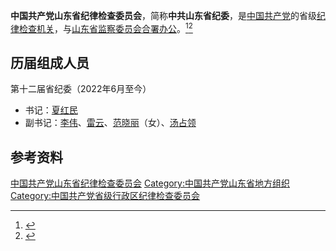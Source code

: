 {{Infobox PRCG
|中共机构名称 = 中国共产党山东省纪律检查委员会
|标志1    = Danghui_R.svg
|合署办公 = [[山东省监察委员会|山东省监察委员会]]
|届数=十二
|任期始=2022年6月
|任期终=2027年
|人员名称 = 委员
|职位1    = [[中国共产党纪律检查机关|书记]]
|人员1    = [[夏红民|夏红民]]
|职位2    = 副书记
|人员2    = [[李伟_(1967年)|李　伟]]{{wrap}}[[雷云|雷　云]]{{wrap}}[[范晓丽|范晓丽]]{{wrap}}[[汤占领|汤占领]]
|人数2    = 4
|上级机构 = [[中国共产党中央纪律检查委员会|中国共产党中央纪律检查委员会]]<br>[[中国共产党山东省代表大会|中国共产党山东省代表大会]]<ref>《[[中国共产党章程|中国共产党章程]]》[[s:中国共产党章程#第四十三条|第四十三条]]</ref>
|机构类型 = [[中国共产党|中国共产党]][[山东省|山东省]][[中国共产党纪律检查机关|纪律检查机关]]
|行政级别 = 副省级
|地址1    =
}}

'''中国共产党山东省纪律检查委员会'''，简称'''中共山东省纪委'''，是[[中国共产党|中国共产党]]的省级[[中国共产党纪律检查机关|纪律检查机关]]，与[[山东省监察委员会|山东省监察委员会]][[合署办公|合署办公]]。<ref>{{Cite book|title=新语词大词典|author=韩明安主编|publisher=黑龙江人民出版社|year=1991|location=哈尔滨}}</ref><ref>{{Cite book|title=军事大辞海 • 上|author=熊武一, 周家法总编; 卓名信, 厉新光, 徐继昌等主编|publisher=长城出版社|year=2000|location=北京}}</ref>

== 历届组成人员 ==
; 第十二届省纪委（2022年6月至今）
* 书记：[[夏红民|夏红民]]
* 副书记：[[李伟_(1967年)|李伟]]、[[雷云|雷云]]、[[范晓丽|范晓丽]]（女）、[[汤占领|汤占领]]

== 参考资料 ==
{{reflist}}

{{中华人民共和国各省级行政区|纪律检查委员会|中国共产党}}
{{山东省领导人}}

[[Category:中国共产党山东省纪律检查委员会|]]
[[Category:中国共产党山东省地方组织|Category:中国共产党山东省地方组织]]
[[Category:中国共产党省级行政区纪律检查委员会|Category:中国共产党省级行政区纪律检查委员会]]